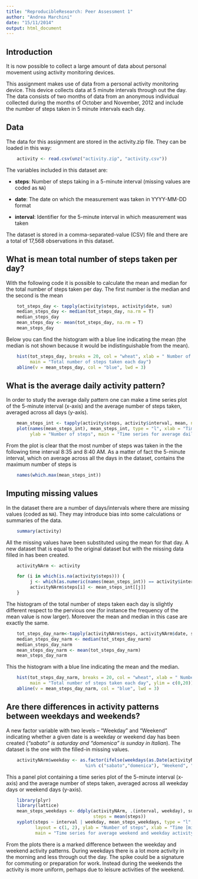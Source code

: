 ```yaml
---
title: "ReproducibleResearch: Peer Assessment 1"
author: "Andrea Marchini"
date: "15/11/2014"
output: html_document
---
```


Introduction
-----
It is now possible to collect a large amount of data about personal movement using activity monitoring devices.

This assignment makes use of data from a personal activity monitoring device. This device collects data at 5 minute intervals through out the day. The data consists of two months of data from an anonymous individual collected during the months of October and November, 2012 and include the number of steps taken in 5 minute intervals each day.

Data
----
The data for this assignment are stored in the activity.zip file. They can be loaded in this way:
```r
    activity <- read.csv(unz("activity.zip", "activity.csv"))
```

The variables included in this dataset are:

- **steps**: Number of steps taking in a 5-minute interval (missing values are coded as ```
NA```)

- **date**: The date on which the measurement was taken in YYYY-MM-DD format

- **interval**: Identifier for the 5-minute interval in which measurement was taken

The dataset is stored in a comma-separated-value (CSV) file and there are a total of 17,568 observations in this dataset.

What is mean total number of steps taken per day?
-----
With the following code it is possible to calculate the mean and median for the total number of steps taken per day. The first number is the median and the second is the mean

```r
    tot_steps_day <- tapply(activity$steps, activity$date, sum)
    median_steps_day <- median(tot_steps_day, na.rm = T)
    median_steps_day
    mean_steps_day <- mean(tot_steps_day, na.rm = T)
    mean_steps_day
```

Below you can find the histogram with a blue line indicating the mean (the median is not shown because it would be indistinguishable from the mean).

```r
    hist(tot_steps_day, breaks = 20, col = "wheat", xlab = " Number of steps",
         main = "Total number of steps taken each day")
    abline(v = mean_steps_day, col = "blue", lwd = 3)
```

What is the average daily activity pattern?
------
In order to study the average daily pattern one can make a time series plot of the 5-minute interval (x-axis) and the average number of steps taken, averaged across all days (y-axis).

```r
    mean_steps_int <- tapply(activity$steps, activity$interval, mean, na.rm = T)
    plot(names(mean_steps_int), mean_steps_int, type = "l", xlab = "Time [min]",
         ylab = "Number of steps", main = "Time series for average daily activity pattern")
```

From the plot is clear that the most number of steps was taken in the the following time interval 8:35 and 8:40 AM. As a matter of fact the 5-minute interval, which on average across all the days in the dataset, contains the maximum number of steps is 

```r
    names(which.max(mean_steps_int))
```

Imputing missing values
-------
In the dataset there are a number of days/intervals where there are missing values (coded as ```NA```). They may introduce bias into some calculations or summaries of the data.

```r
    summary(activity)
```

All the missing values have been substituted using the mean for that day. A new dataset that is equal to the original dataset but with the missing data filled in has been created.

```r
    activityNArm <- activity

    for (i in which(is.na(activity$steps))) {
         j <- which(as.numeric(names(mean_steps_int)) == activity$interval[i])
         activityNArm$steps[i] <- mean_steps_int[[j]]
    }
```

The histogram of the total number of steps taken each day is slightly different respect to the pervious one (for instance the frequency of the mean value is now larger). Moreover the mean and median in this case are exactly the same.

```r
    tot_steps_day_narm<-tapply(activityNArm$steps, activityNArm$date, sum)
    median_steps_day_narm <- median(tot_steps_day_narm)
    median_steps_day_narm
    mean_steps_day_narm <- mean(tot_steps_day_narm)
    mean_steps_day_narm
```

This the histogram with a blue line indicating the mean and the median.

```r
    hist(tot_steps_day_narm, breaks = 20, col = "wheat", xlab = " Number of steps",
         main = "Total number of steps taken each day", ylim = c(0,20))
    abline(v = mean_steps_day_narm, col = "blue", lwd = 3)
```

Are there differences in activity patterns between weekdays and weekends?
-------
A new factor variable with two levels – “Weekday” and “Weekend” indicating whether a given date is a weekday or weekend day has been created (*"sabato" is saturday and "domenica" is sunday in Italian*). The dataset is the one with the filled-in missing values.

```r
    activityNArm$weekday <- as.factor(ifelse(weekdays(as.Date(activityNArm$date))
                              %in% c("sabato","domenica"), "Weekend", "Weekday"))
```


This a panel plot containing a time series plot of the 5-minute interval (x-axis) and the average number of steps taken, averaged across all weekday days or weekend days (y-axis).

```r
    library(plyr)
    library(lattice)
    mean_steps_weekdays <- ddply(activityNArm, .(interval, weekday), summarize,
                                 steps = mean(steps))
    xyplot(steps ~ interval | weekday, mean_steps_weekdays, type = "l",
           layout = c(1, 2), ylab = "Number of steps", xlab = "Time [min]",
           main = "Time series for average weekend and weekday activity patterns")
```

From the plots there is a marked difference between the weekday and weekend activity patterns. During weekdays there is a lot more activity in the morning and less through out the day. The spike could be a signature for commuting or preparation for work. Instead during the weekends the activity is more uniform, perhaps due to leisure activities of the weekend.